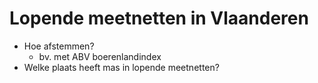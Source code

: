 # Lopende meetnetten in Vlaanderen {#lopende-meetnetten}

-   Hoe afstemmen?
    -   bv. met ABV boerenlandindex
-   Welke plaats heeft mas in lopende meetnetten?
